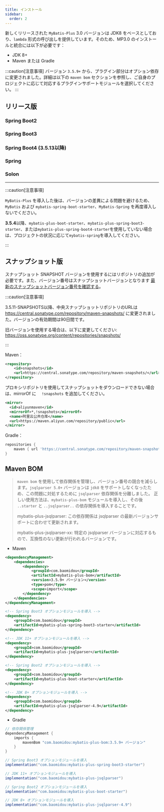 ```yaml
---
title: インストール
sidebar:
  order: 2
---
```



新しくリリースされた `MyBatis-Plus` 3.0 バージョンは JDK8 をベースとしており、`lambda` 形式の呼び出しを提供しています。そのため、MP3.0 のインストールと統合には以下が必要です：

- JDK 8+
- Maven または Gradle

:::caution[注意事項]
バージョン `3.5.9+` から、プラグイン部分はオプション依存に変更されました。詳細は以下の `maven bom` セクションを参照し、ご自身のプロジェクトに応じて対応するプラグインサポートモジュールを選択してください。
:::

## リリース版

### Spring Boot2

<LastedDependency groupId="com.baomidou" artifactId="mybatis-plus-boot-starter" />

### Spring Boot3

<LastedDependency groupId="com.baomidou" artifactId="mybatis-plus-spring-boot3-starter" />

### Spring Boot4 (3.5.13以降)

<LastedDependency groupId="com.baomidou" artifactId="mybatis-plus-spring-boot4-starter" />

### Spring

<LastedDependency groupId="com.baomidou" artifactId="mybatis-plus" />

### Solon

<LastedDependency groupId="com.baomidou" artifactId="mybatis-plus-solon-plugin" />

---

:::caution[注意事項]

`MyBatis-Plus` を導入した後は、バージョンの差異による問題を避けるため、`MyBatis` および `mybatis-spring-boot-starter`、`MyBatis-Spring` を再度導入しないでください。

**3.5.4**以降、`mybatis-plus-boot-starter`、`mybatis-plus-spring-boot3-starter`、または`mybatis-plus-spring-boot4-starter`を使用していない場合は、プロジェクトの状況に応じて`mybatis-spring`を導入してください。

:::

## スナップショット版

スナップショット SNAPSHOT バージョンを使用するにはリポジトリの追加が必要です。また、バージョン番号はスナップショットバージョンとなります [最新のスナップショットバージョン番号を確認する](https://central.sonatype.com/service/rest/repository/browse/maven-snapshots/com/baomidou/mybatis-plus/)。

:::caution[注意事項]

3.5.11-SNAPSHOTS以降、中央スナップショットリポジトリのURLは https://central.sonatype.com/repository/maven-snapshots/ に変更されました。バージョンの有効期間は90日間です。

旧バージョンを使用する場合は、以下に変更してください: https://oss.sonatype.org/content/repositories/snapshots/

:::

Maven：

```xml
<repository>
    <id>snapshots</id>
    <url>https://central.sonatype.com/repository/maven-snapshots/</url>
</repository>
```

プロキシリポジトリを使用してスナップショットをダウンロードできない場合は、mirrorOf に `  !snapshots` を追加してください。

```xml
<mirror>
  <id>aliyunmaven</id>
  <mirrorOf>*,!snapshots</mirrorOf>
  <name>阿里云公共仓库</name>
  <url>https://maven.aliyun.com/repository/public</url>
</mirror>
```

Gradle：

```groovy
repositories {
    maven { url 'https://central.sonatype.com/repository/maven-snapshots/' }
}
```

## Maven BOM

>  `maven bom` を使用して依存関係を管理し、バージョン番号の競合を減らします。`jsqlparser 5.0+` バージョンは `jdk8` をサポートしなくなったため、この問題に対処するために `jsqlparser` 依存関係を分離しました。
>  正しい使用方法は、`mybatis-plus-bom` モジュールを導入し、その後 `..starter` と `..jsqlparser..` の依存関係を導入することです。
>
>  mybatis-plus-jsqlparser:  この依存関係は jsqlparser の最新バージョンサポートに合わせて更新されます。
>
>  mybatis-plus-jsqlparser-xx: 特定の jsqlparser バージョンに対応するもので、互換性のない更新が行われるバージョンです。

- Maven

```xml
<dependencyManagement>
    <dependencies>
        <dependency>
            <groupId>com.baomidou</groupId>
            <artifactId>mybatis-plus-bom</artifactId>
            <version>3.5.9+ バージョン</version>
            <type>pom</type>
            <scope>import</scope>
        </dependency>
    </dependencies>
</dependencyManagement>

<!-- Spring Boot3 オプションモジュールを導入 -->
<dependency>
    <groupId>com.baomidou</groupId>
    <artifactId>mybatis-plus-spring-boot3-starter</artifactId>
</dependency>

<!-- JDK 11+ オプションモジュールを導入 -->
<dependency>
    <groupId>com.baomidou</groupId>
    <artifactId>mybatis-plus-jsqlparser</artifactId>
</dependency>

<!-- Spring Boot2 オプションモジュールを導入 -->
<dependency>
    <groupId>com.baomidou</groupId>
    <artifactId>mybatis-plus-boot-starter</artifactId>
</dependency>

<!-- JDK 8+ オプションモジュールを導入 -->
<dependency>
    <groupId>com.baomidou</groupId>
    <artifactId>mybatis-plus-jsqlparser-4.9</artifactId>
</dependency>
```


- Gradle

```groovy
// 依存関係管理
dependencyManagement {
    imports {
        mavenBom "com.baomidou:mybatis-plus-bom:3.5.9+ バージョン"
    }
}

// Spring Boot3 オプションモジュールを導入
implementation("com.baomidou:mybatis-plus-spring-boot3-starter")

// JDK 11+ オプションモジュールを導入
implementation("com.baomidou:mybatis-plus-jsqlparser")

// Spring Boot2 オプションモジュールを導入
implementation("com.baomidou:mybatis-plus-boot-starter")

// JDK 8+ オプションモジュールを導入
implementation("com.baomidou:mybatis-plus-jsqlparser-4.9")
```
